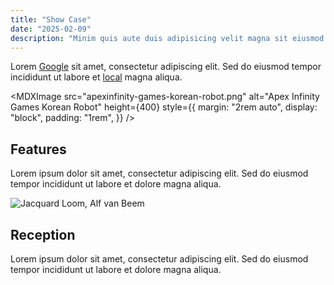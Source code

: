 ```yaml
---
title: "Show Case"
date: "2025-02-09"
description: "Minim quis aute duis adipisicing velit magna sit eiusmod duis magna amet."
---
```



Lorem [Google](https://www.google.com) sit amet, consectetur adipiscing elit. Sed do eiusmod tempor incididunt ut labore et [local](/team) magna aliqua.

<MDXImage
  src="apexinfinity-games-korean-robot.png"
  alt="Apex Infinity Games Korean Robot"
  height={400}
  style={{
    margin: "2rem auto",
    display: "block",
    padding: "1rem",
  }}
/>

## Features

Lorem ipsum dolor sit amet, consectetur adipiscing elit. Sed do eiusmod tempor incididunt ut labore et dolore magna aliqua.

![Jacquard Loom, Alf van Beem](jacquard-loom.jpg)

## Reception

Lorem ipsum dolor sit amet, consectetur adipiscing elit. Sed do eiusmod tempor incididunt ut labore et dolore magna aliqua.

